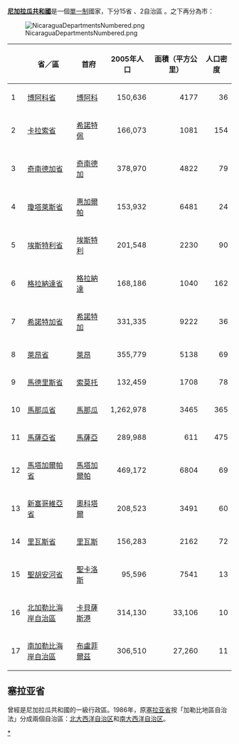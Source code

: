 '''[[尼加拉瓜共和國|尼加拉瓜共和國]]'''是一個[[單一制|單一制]]國家，下分15省 、2自治區 。之下再分為市：

[[File:NicaraguaDepartmentsNumbered.png|left]]

{| class="sortable wikitable" style="float: left;"
! || 省／區 || 首府 || 2005年人口 || 面積（平方公里）|| 人口密度
|-
| 1||[[博阿科省|博阿科省]] ||[[博阿科|博阿科]] ||align=right| 150,636||align=right| 4177||align=right| 36
|-
| 2||[[卡拉索省|卡拉索省]] ||[[希諾特佩|希諾特佩]] ||align=right| 166,073||align=right| 1081||align=right|154
|-
| 3||[[奇南德加省|奇南德加省]] ||[[奇南德加|奇南德加]] ||align=right| 378,970||align=right| 4822||align=right| 79
|-
| 4||[[瓊塔萊斯省|瓊塔萊斯省]] ||[[惠加爾帕|惠加爾帕]] ||align=right| 153,932||align=right| 6481||align=right| 24
|-
| 5||[[埃斯特利省|埃斯特利省]] ||[[埃斯特利|埃斯特利]] ||align=right| 201,548||align=right| 2230||align=right| 90
|-
| 6||[[格拉納達省_(尼加拉瓜)|格拉納達省]]||[[格拉納達_(尼加拉瓜)|格拉納達]]||align=right| 168,186||align=right| 1040||align=right|162
|-
| 7||[[希諾特加省|希諾特加省]] ||[[希諾特加|希諾特加]] ||align=right| 331,335||align=right| 9222||align=right| 36
|-
| 8||[[萊昂省_(尼加拉瓜)|萊昂省]] ||[[萊昂_(尼加拉瓜)|萊昂]]||align=right| 355,779||align=right| 5138 ||align=right| 69
|-
| 9||[[馬德里斯省|馬德里斯省]] ||[[索莫托|索莫托]] ||align=right| 132,459||align=right| 1708||align=right| 78
|-
|10||[[馬那瓜省|馬那瓜省]] ||[[馬那瓜|馬那瓜]] ||align=right|1,262,978||align=right| 3465||align=right|365
|-
|11||[[馬薩亞省|馬薩亞省]] ||[[馬薩亞|馬薩亞]] ||align=right| 289,988||align=right| 611||align=right|475
|-
|12||[[馬塔加爾帕省|馬塔加爾帕省]] ||[[馬塔加爾帕|馬塔加爾帕]]||align=right| 469,172||align=right| 6804||align=right| 69
|-
|13||[[新塞哥維亞省|新塞哥維亞省]] ||[[奧科塔爾|奧科塔爾]] ||align=right| 208,523||align=right| 3491||align=right| 60
|-
|14||[[里瓦斯省|里瓦斯省]] ||[[里瓦斯|里瓦斯]] ||align=right| 156,283||align=right| 2162||align=right| 72
|-
|15||[[聖胡安河省|聖胡安河省]]||[[聖卡洛斯_(尼加拉瓜)|聖卡洛斯]]||align=right| 95,596||align=right| 7541||align=right| 13
|-
|16||[[北加勒比海岸自治區|北加勒比海岸自治區]] ||[[卡貝薩斯港|卡貝薩斯港]] ||align=right| 314,130||align=right|33,106||align=right| 10
|-
|17||[[南加勒比海岸自治區|南加勒比海岸自治區]] ||[[布盧菲爾茲|布盧菲爾茲]]||align=right| 306,510||align=right|27,260||align=right| 11
|}
<div style="clear:both;"></div>

== 塞拉亚省 ==
曾經是尼加拉瓜共和國的一級行政區。1986年，原[[塞拉亚省|塞拉亚省]]按「加勒比地區自治法」分成兩個自治區：[[北加勒比海岸自治區|北大西洋自治区]]和[[南加勒比海岸自治區|南大西洋自治区]]。


{{美洲题目|行政區劃}}
{{尼加拉瓜行政區劃}}

[[Category:尼加拉瓜行政區劃|*]]